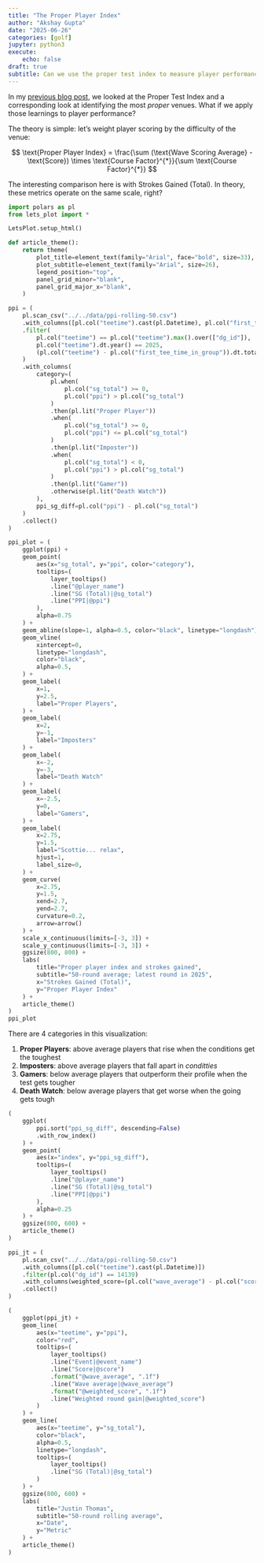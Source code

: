 ```yaml
---
title: "The Proper Player Index"
author: "Akshay Gupta"
date: "2025-06-26"
categories: [golf]
jupyter: python3
execute:
    echo: false
draft: true
subtitle: Can we use the proper test index to measure player performance?
---
```


In my [previous blog post](../proper-test-index/), we looked at the Proper Test Index and a corresponding
look at identifying the most _proper_ venues. What if we apply those learnings to player performance?

The theory is simple: let's weight player scoring by the difficulty of the venue:

$$
\text{Proper Player Index} = \frac{\sum (\text{Wave Scoring Average} - \text{Score}) \times \text{Course Factor}^{*}}{\sum \text{Course Factor}^{*}}
$$

The interesting comparison here is with Strokes Gained (Total). In theory, these metrics operate on the same scale, right?

```python
import polars as pl
from lets_plot import *

LetsPlot.setup_html()

def article_theme():
    return theme(
        plot_title=element_text(family="Arial", face="bold", size=33),
        plot_subtitle=element_text(family="Arial", size=26),
        legend_position="top",
        panel_grid_minor="blank",
        panel_grid_major_x="blank",
    )

ppi = (
    pl.scan_csv("../../data/ppi-rolling-50.csv")
    .with_columns([pl.col("teetime").cast(pl.Datetime), pl.col("first_tee_time_in_group").cast(pl.Datetime)])
    .filter(
        pl.col("teetime") == pl.col("teetime").max().over(["dg_id"]),
        pl.col("teetime").dt.year() == 2025,
        (pl.col("teetime") - pl.col("first_tee_time_in_group")).dt.total_days() <= 365
    )
    .with_columns(
        category=(
            pl.when(
                pl.col("sg_total") >= 0,
                pl.col("ppi") > pl.col("sg_total")
            )
            .then(pl.lit("Proper Player"))
            .when(
                pl.col("sg_total") >= 0,
                pl.col("ppi") <= pl.col("sg_total")
            )
            .then(pl.lit("Imposter"))
            .when(
                pl.col("sg_total") < 0,
                pl.col("ppi") > pl.col("sg_total")
            )
            .then(pl.lit("Gamer"))
            .otherwise(pl.lit("Death Watch"))
        ),
        ppi_sg_diff=pl.col("ppi") - pl.col("sg_total")
    )
    .collect()
)

ppi_plot = (
    ggplot(ppi) +
    geom_point(
        aes(x="sg_total", y="ppi", color="category"),
        tooltips=(
            layer_tooltips()
            .line("@player_name")
            .line("SG (Total)|@sg_total")
            .line("PPI|@ppi")
        ),
        alpha=0.75
    ) +
    geom_abline(slope=1, alpha=0.5, color="black", linetype="longdash") +
    geom_vline(
        xintercept=0,
        linetype="longdash",
        color="black",
        alpha=0.5,
    ) +
    geom_label(
        x=1,
        y=2.5,
        label="Proper Players",
    ) +
    geom_label(
        x=2,
        y=-1,
        label="Imposters"
    ) +
    geom_label(
        x=-2,
        y=-3,
        label="Death Watch"
    ) +
    geom_label(
        x=-2.5,
        y=0,
        label="Gamers",
    ) +
    geom_label(
        x=2.75,
        y=1.5,
        label="Scottie... relax",
        hjust=1,
        label_size=0,
    ) +
    geom_curve(
        x=2.75,
        y=1.5,
        xend=2.7,
        yend=2.7,
        curvature=0.2,
        arrow=arrow()
    ) +
    scale_x_continuous(limits=[-3, 3]) +
    scale_y_continuous(limits=[-3, 3]) +
    ggsize(800, 800) +
    labs(
        title="Proper player index and strokes gained",
        subtitle="50-round average; latest round in 2025",
        x="Strokes Gained (Total)",
        y="Proper Player Index"
    ) +
    article_theme()
)
ppi_plot
```

There are 4 categories in this visualization:

#. **Proper Players**: above average players that rise when the conditions get the toughest
#. **Imposters**: above average players that fall apart in _conditties_
#. **Gamers**: below average players that outperform their profile when the test gets tougher
#. **Death Watch**: below average players that get worse when the going gets tough

```python
(
    ggplot(
        ppi.sort("ppi_sg_diff", descending=False)
        .with_row_index()
    ) +
    geom_point(
        aes(x="index", y="ppi_sg_diff"),
        tooltips=(
            layer_tooltips()
            .line("@player_name")
            .line("SG (Total)|@sg_total")
            .line("PPI|@ppi")
        ),
        alpha=0.25
    ) +
    ggsize(800, 600) +
    article_theme()
)
```

```python
ppi_jt = (
    pl.scan_csv("../../data/ppi-rolling-50.csv")
    .with_columns([pl.col("teetime").cast(pl.Datetime)])
    .filter(pl.col("dg_id") == 14139)
    .with_columns(weighted_score=(pl.col("wave_average") - pl.col("score")) * pl.col("log_course_factor"))
    .collect()
)

(
    ggplot(ppi_jt) +
    geom_line(
        aes(x="teetime", y="ppi"),
        color="red",
        tooltips=(
            layer_tooltips()
            .line("Event|@event_name")
            .line("Score|@score")
            .format("@wave_average", ".1f")
            .line("Wave average|@wave_average")
            .format("@weighted_score", ".1f")
            .line("Weighted round gain|@weighted_score")
        )
    ) +
    geom_line(
        aes(x="teetime", y="sg_total"),
        color="black",
        alpha=0.5,
        linetype="longdash",
        tooltips=(
            layer_tooltips()
            .line("SG (Total)|@sg_total")
        )
    ) +
    ggsize(800, 600) +
    labs(
        title="Justin Thomas",
        subtitle="50-round rolling average",
        x="Date",
        y="Metric"
    ) +
    article_theme()
)
```
